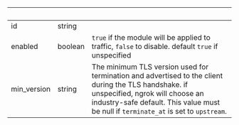 | &nbsp;      | &nbsp;  | &nbsp;                                                                                                                                                                                                                          |
| ----------- | ------- | ------------------------------------------------------------------------------------------------------------------------------------------------------------------------------------------------------------------------------- |
| id          | string  |                                                                                                                                                                                                                                 |
| enabled     | boolean | `true` if the module will be applied to traffic, `false` to disable. default `true` if unspecified                                                                                                                              |
| min_version | string  | The minimum TLS version used for termination and advertised to the client during the TLS handshake. if unspecified, ngrok will choose an industry-safe default. This value must be null if `terminate_at` is set to `upstream`. |
